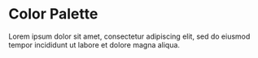 
<Meta title="Design System/Colors" />

<style>
{`
`}
</style>

# Color Palette

Lorem ipsum dolor sit amet, consectetur adipiscing elit, sed do eiusmod tempor incididunt ut labore et dolore magna aliqua.

<div class="card">
	<ColorPalette>
		<ColorItem
			title="theme.color.greyscale"
			subtitle="Some of the greys"
			colors={{ White: '#FFFFFF', Alabaster: '#F8F8F8', Concrete: '#F3F3F3' }} />
		<ColorItem
			title="theme.color.primary" 
			subtitle="Coral" 
			colors={{ WildWatermelon: '#FF4785' }} />
		<ColorItem
			title="theme.color.secondary" 
			subtitle="Ocean" 
			colors={{ DodgerBlue: '#1EA7FD' }} />
		<ColorItem
			title="theme.color.positive"
			subtitle="Green"
			colors={{
			Apple: 'rgba(102,191,60,1)',
			Apple80: 'rgba(102,191,60,.8)',
			Apple60: 'rgba(102,191,60,.6)',
			Apple30: 'rgba(102,191,60,.3)',
			}} />
	</ColorPalette>
</div>